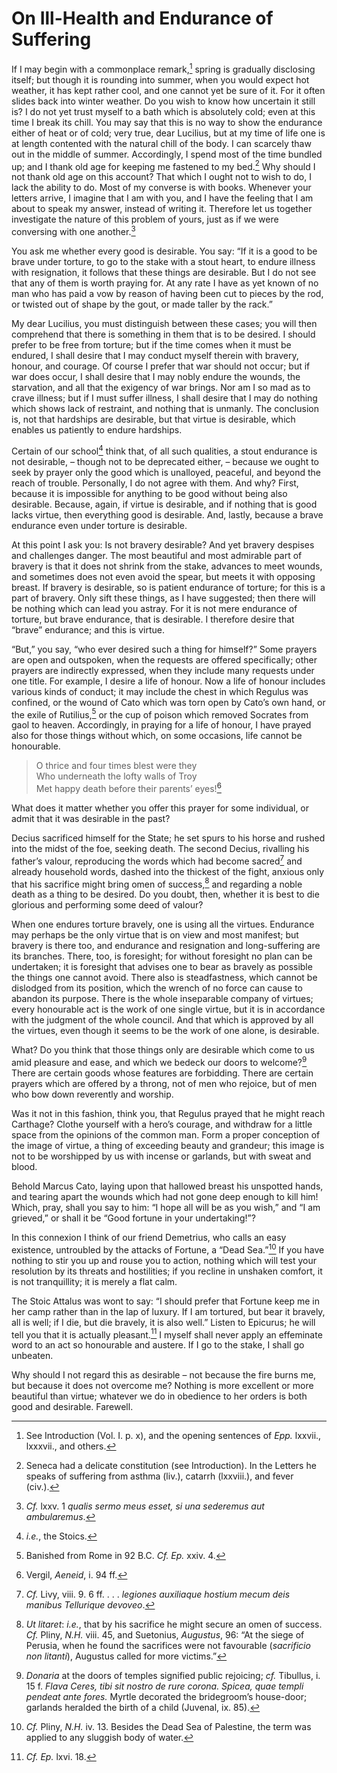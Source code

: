 # On Ill-Health and Endurance of Suffering

If I may begin with a commonplace remark,[^67-1] spring is gradually disclosing itself; but though it is rounding into summer, when you would expect hot weather, it has kept rather cool, and one cannot yet be sure of it.
For it often slides back into winter weather.
Do you wish to know how uncertain it still is?
I do not yet trust myself to a bath which is absolutely cold; even at this time I break its chill.
You may say that this is no way to show the endurance either of heat or of cold; very true, dear Lucilius, but at my time of life one is at length contented with the natural chill of the body.
I can scarcely thaw out in the middle of summer.
Accordingly, I spend most of the time bundled up; and I thank old age for keeping me fastened to my bed.[^67-2]
Why should I not thank old age on this account?
That which I ought not to wish to do, I lack the ability to do.
Most of my converse is with books.
Whenever your letters arrive, I imagine that I am with you, and I have the feeling that I am about to speak my answer, instead of writing it.
Therefore let us together investigate the nature of this problem of yours, just as if we were conversing with one another.[^67-3]

You ask me whether every good is desirable.
You say: "If it is a good to be brave under torture, to go to the stake with a stout heart, to endure illness with resignation, it follows that these things are desirable.
But I do not see that any of them is worth praying for.
At any rate I have as yet known of no man who has paid a vow by reason of having been cut to pieces by the rod, or twisted out of shape by the gout, or made taller by the rack."

My dear Lucilius, you must distinguish between these cases; you will then comprehend that there is something in them that is to be desired.
I should prefer to be free from torture; but if the time comes when it must be endured, I shall desire that I may conduct myself therein with bravery, honour, and courage.
Of course I prefer that war should not occur; but if war does occur, I shall desire that I may nobly endure the wounds, the starvation, and all that the exigency of war brings.
Nor am I so mad as to crave illness; but if I must suffer illness, I shall desire that I may do nothing which shows lack of restraint, and nothing that is unmanly.
The conclusion is, not that hardships are desirable, but that virtue is desirable, which enables us patiently to endure hardships.

Certain of our school[^67-4] think that, of all such qualities, a stout endurance is not desirable, -- though not to be deprecated either, -- because we ought to seek by prayer only the good which is unalloyed, peaceful, and beyond the reach of trouble.
Personally, I do not agree with them.
And why?
First, because it is impossible for anything to be good without being also desirable.
Because, again, if virtue is desirable, and if nothing that is good lacks virtue, then everything good is desirable.
And, lastly, because a brave endurance even under torture is desirable.

At this point I ask you: Is not bravery desirable?
And yet bravery despises and challenges danger.
The most beautiful and most admirable part of bravery is that it does not shrink from the stake, advances to meet wounds, and sometimes does not even avoid the spear, but meets it with opposing breast.
If bravery is desirable, so is patient endurance of torture; for this is a part of bravery.
Only sift these things, as I have suggested; then there will be nothing which can lead you astray.
For it is not mere endurance of torture, but brave endurance, that is desirable.
I therefore desire that "brave" endurance; and this is virtue.

"But," you say, "who ever desired such a thing for himself?"
Some prayers are open and outspoken, when the requests are offered specifically; other prayers are indirectly expressed, when they include many requests under one title.
For example, I desire a life of honour.
Now a life of honour includes various kinds of conduct; it may include the chest in which Regulus was confined, or the wound of Cato which was torn open by Cato's own hand, or the exile of Rutilius,[^67-5] or the cup of poison which removed Socrates from gaol to heaven.
Accordingly, in praying for a life of honour, I have prayed also for those things without which, on some occasions, life cannot be honourable.

> O thrice and four times blest were they  
Who underneath the lofty walls of Troy  
Met happy death before their parents' eyes![^67-6]

What does it matter whether you offer this prayer for some individual, or admit that it was desirable in the past?

Decius sacrificed himself for the State; he set spurs to his horse and rushed into the midst of the foe, seeking death.
The second Decius, rivalling his father's valour, reproducing the words which had become sacred[^67-7] and already household words, dashed into the thickest of the fight, anxious only that his sacrifice might bring omen of success,[^67-8] and regarding a noble death as a thing to be desired.
Do you doubt, then, whether it is best to die glorious and performing some deed of valour?

When one endures torture bravely, one is using all the virtues.
Endurance may perhaps be the only virtue that is on view and most manifest; but bravery is there too, and endurance and resignation and long-suffering are its branches.
There, too, is foresight; for without foresight no plan can be undertaken; it is foresight that advises one to bear as bravely as possible the things one cannot avoid.
There also is steadfastness, which cannot be dislodged from its position, which the wrench of no force can cause to abandon its purpose.
There is the whole inseparable company of virtues; every honourable act is the work of one single virtue, but it is in accordance with the judgment of the whole council.
And that which is approved by all the virtues, even though it seems to be the work of one alone, is desirable.

What?
Do you think that those things only are desirable which come to us amid pleasure and ease, and which we bedeck our doors to welcome?[^67-9]
There are certain goods whose features are forbidding.
There are certain prayers which are offered by a throng, not of men who rejoice, but of men who bow down reverently and worship.

Was it not in this fashion, think you, that Regulus prayed that he might reach Carthage?
Clothe yourself with a hero's courage, and withdraw for a little space from the opinions of the common man.
Form a proper conception of the image of virtue, a thing of exceeding beauty and grandeur; this image is not to be worshipped by us with incense or garlands, but with sweat and blood.

Behold Marcus Cato, laying upon that hallowed breast his unspotted hands, and tearing apart the wounds which had not gone deep enough to kill him!
Which, pray, shall you say to him: "I hope all will be as you wish," and "I am grieved," or shall it be "Good fortune in your undertaking!"?

In this connexion I think of our friend Demetrius, who calls an easy existence, untroubled by the attacks of Fortune, a "Dead Sea."[^67-10]
If you have nothing to stir you up and rouse you to action, nothing which will test your resolution by its threats and hostilities; if you recline in unshaken comfort, it is not tranquillity; it is merely a flat calm.

The Stoic Attalus was wont to say: "I should prefer that Fortune keep me in her camp rather than in the lap of luxury.
If I am tortured, but bear it bravely, all is well; if I die, but die bravely, it is also well."
Listen to Epicurus; he will tell you that it is actually pleasant.[^67-11]
I myself shall never apply an effeminate word to an act so honourable and austere.
If I go to the stake, I shall go unbeaten.

Why should I not regard this as desirable -- not because the fire burns me, but because it does not overcome me?
Nothing is more excellent or more beautiful than virtue; whatever we do in obedience to her orders is both good and desirable.
Farewell.

[^67-1]: See Introduction (Vol. I. p. x), and the opening sentences of *Epp.* lxxvii., lxxxvii., and others.

[^67-2]: Seneca had a delicate constitution (see Introduction). In the Letters he speaks of suffering from asthma (liv.), catarrh (lxxviii.), and fever (civ.).

[^67-3]: *Cf.* lxxv. 1 *qualis sermo meus esset, si una sederemus aut ambularemus*.

[^67-4]: *i.e.*, the Stoics.

[^67-5]: Banished from Rome in 92 B.C. *Cf.* *Ep.* xxiv. 4.

[^67-6]: Vergil, *Aeneid*, i. 94 ff.

[^67-7]: *Cf.* Livy, viii. 9. 6 ff. . . . *legiones auxiliaque hostium mecum deis manibus Tellurique devoveo*.

[^67-8]: *Ut litaret*: *i.e.*, that by his sacrifice he might secure an omen of success. *Cf.* Pliny, *N.H.* viii. 45, and Suetonius, *Augustus*, 96: "At the siege of Perusia, when he found the sacrifices were not favourable (*sacrificio non litanti*), Augustus called for more victims."

[^67-9]: *Donaria* at the doors of temples signified public rejoicing; *cf.* Tibullus, i. 15 f. *Flava Ceres, tibi sit nostro de rure corona. Spicea, quae templi pendeat ante fores.*
Myrtle decorated the bridegroom's house-door; garlands heralded the birth of a child (Juvenal, ix. 85).

[^67-10]: *Cf.* Pliny, *N.H.* iv. 13. Besides the Dead Sea of Palestine, the term was applied to any sluggish body of water.

[^67-11]: *Cf.* *Ep.* lxvi. 18.